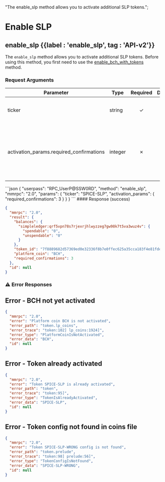   "The enable_slp method allows you to activate additional SLP tokens.";

# Enable SLP

## enable\_slp {{label : 'enable_slp', tag : 'API-v2'}}

The `enable_slp` method allows you to activate additional SLP tokens. Before using this method, you first need to use the [enable\_bch\_with\_tokens](/komodo-defi-framework/api/v20/coin_activation/enable_bch_with_tokens/) method.

### Request Arguments

| Parameter                                  | Type    | Required | Default | Description                                                                                        |
| ------------------------------------------ | ------- | :------: | :-----: | -------------------------------------------------------------------------------------------------- |
| ticker                                     | string  |     ✓    |    -    | Ticker of the SLP token you want to enable.                                                        |
| activation\_params.required\_confirmations | integer |     ✗    |    -    | Optional. Confirmations to wait for steps in swap. Defaults to value in the coins file if not set. |

<CodeGroup title="Enable SLP" tag="POST" label="enable_slp" mm2MethodDecorate="true">
  ```json
  {
    "userpass": "RPC_UserP@SSW0RD",
    "method": "enable_slp",
    "mmrpc": "2.0",
    "params": {
      "ticker": "SPICE-SLP",
      "activation_params": {
        "required_confirmations": 3
      }
    }
  }
  ```
</CodeGroup>

<CollapsibleSection expandedText="Hide Enable SLP Response" collapsedText="Show Enable SLP Response">
  #### Response (success)

  ```json
  {
    "mmrpc": "2.0",
    "result": {
      "balances": {
        "simpleledger:qrf5vpn78s7rjexrjhlwyzzeg7gw98k7t5va3wuz4v": {
          "spendable": "0",
          "unspendable": "0"
        }
      },
      "token_id": "7f8889682d57369ed0e32336f8b7e0ffec625a35cca183f4e81fde4e71a538a1",
      "platform_coin": "BCH",
      "required_confirmations": 3
    },
    "id": null
  }
  ```
</CollapsibleSection>

### ⚠️ Error Responses

## Error - BCH not yet activated

```json
{
  "mmrpc": "2.0",
  "error": "Platform coin BCH is not activated",
  "error_path": "token.lp_coins",
  "error_trace": "token:102] lp_coins:1924]",
  "error_type": "PlatformCoinIsNotActivated",
  "error_data": "BCH",
  "id": null
}
```

## Error - Token already activated

```json
{
  "mmrpc": "2.0",
  "error": "Token SPICE-SLP is already activated",
  "error_path": "token",
  "error_trace": "token:95]",
  "error_type": "TokenIsAlreadyActivated",
  "error_data": "SPICE-SLP",
  "id": null
}
```

## Error - Token config not found in coins file

```json
{
  "mmrpc": "2.0",
  "error": "Token SPICE-SLP-WRONG config is not found",
  "error_path": "token.prelude",
  "error_trace": "token:98] prelude:56]",
  "error_type": "TokenConfigIsNotFound",
  "error_data": "SPICE-SLP-WRONG",
  "id": null
}
```
